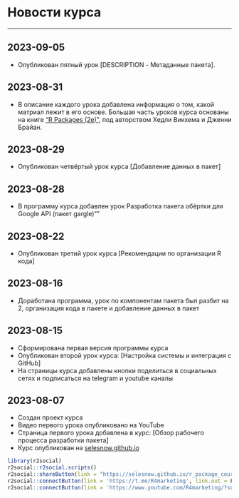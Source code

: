# Новости курса {-}

------
## 2023-09-05 {-}
* Опубликован пятный урок [DESCRIPTION - Метаданные пакета].

## 2023-08-31 {-}
* В описание каждого урока добавлена информация о том, какой матриал лежит в его основе. Большая часть уроков курса основаны на книге ["R Packages (2e)"](https://r-pkgs.org/), под авторством Хедли Викхема и Дженни Брайан.

## 2023-08-29 {-}
* Опубликован четвёртый урок курса [Добавление данных в пакет]

## 2023-08-28 {-}
* В программу курса добавлен урок Разработка пакета обёртки для Google API (пакет gargle)""

## 2023-08-22 {-}
* Опубликован третий урок курса [Рекомендации по организации R кода]

## 2023-08-16 {-}
* Доработана программа, урок по компонентам пакета был разбит на 2, организация кода в пакете и добавление данных в пакет

## 2023-08-15 {-}
* Сформирована первая версия программы курса
* Опубликован второй урок курса: [Настройка системы и интеграция с GitHub]
* На страницы курса добавлены кнопки поделиться в социальных сетях и подписаться на telegram и youtube каналы

## 2023-08-07 {-}
* Создан проект курса
* Видео первого урока опубликовано на YouTube
* Страница первого урока добавлена в курс: [Обзор рабочего процесса разработки пакета]
* Курс опубликован на [selesnow.github.io](https://selesnow.github.io/r_package_course/)

```r
library(r2social)
r2social::r2social.scripts()
r2social::shareButton(link = "https://selesnow.github.io/r_package_course/", position = "inline", whatsapp = T, telegram = T, instagram = T)
r2social::connectButton(link = 'https://t.me/R4marketing', link.out = F, telegram = T, position = 'left')
r2social::connectButton(link = 'https://www.youtube.com/R4marketing/?sub_confirmation=1', link.out = F, youtube = T, position = 'right')
```